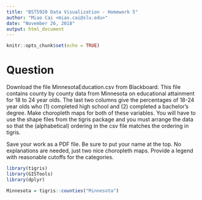 ```yaml
---
title: "BST5920 Data Visualization - Homework 5"
author: "Miao Cai <miao.cai@slu.edu>"
date: "November 26, 2018"
output: html_document
---
```


```r
knitr::opts_chunk$set(echo = TRUE)
```

# Question

Download the file  MinnesotaEducation.csv  from Blackboard.  This file contains county by county data from Minnesota on educational attainment for 18 to 24 year olds. The last two columns give the percentages of 18-24 year olds who (1) completed high school and (2) completed a bachelor's degree.  Make choropleth maps for both of these variables.  You will have to use the shape files from the tigris package and you must arrange the data so that the (alphabetical) ordering in the csv file matches the ordering in tigris.  

Save your work as a PDF file.  Be sure to put your name at the top.  No explanations are needed, just two nice choropleth maps.  Provide a legend with reasonable cutoffs for the categories.

```r
library(tigris)
library(GISTools)
library(dplyr)

Minnesota = tigris::counties("Minnesota") 
```

